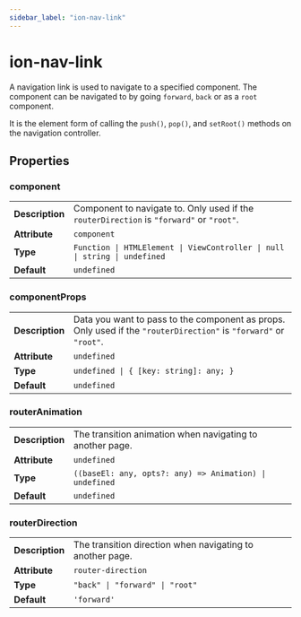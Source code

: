 ```yaml
---
sidebar_label: "ion-nav-link"
---
```


# ion-nav-link

A navigation link is used to navigate to a specified component. The component can be navigated to by going `forward`, `back` or as a `root` component.

It is the element form of calling the `push()`, `pop()`, and `setRoot()` methods on the navigation controller.


## Properties


### component

| | |
| --- | --- |
| **Description** | Component to navigate to. Only used if the `routerDirection` is `"forward"` or `"root"`. |
| **Attribute** | `component` |
| **Type** | `Function \| HTMLElement \| ViewController \| null \| string \| undefined` |
| **Default** | `undefined` |



### componentProps

| | |
| --- | --- |
| **Description** | Data you want to pass to the component as props. Only used if the `"routerDirection"` is `"forward"` or `"root"`. |
| **Attribute** | `undefined` |
| **Type** | `undefined \| { [key: string]: any; }` |
| **Default** | `undefined` |



### routerAnimation

| | |
| --- | --- |
| **Description** | The transition animation when navigating to another page. |
| **Attribute** | `undefined` |
| **Type** | `((baseEl: any, opts?: any) => Animation) \| undefined` |
| **Default** | `undefined` |



### routerDirection

| | |
| --- | --- |
| **Description** | The transition direction when navigating to another page. |
| **Attribute** | `router-direction` |
| **Type** | `"back" \| "forward" \| "root"` |
| **Default** | `'forward'` |


